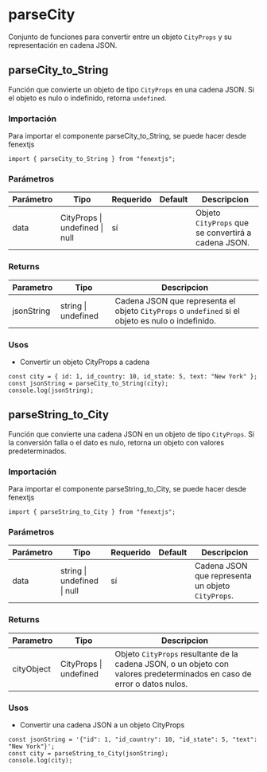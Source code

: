 # parseCity

Conjunto de funciones para convertir entre un objeto `CityProps` y su representación en cadena JSON.

## parseCity_to_String

Función que convierte un objeto de tipo `CityProps` en una cadena JSON. Si el objeto es nulo o indefinido, retorna `undefined`.

### Importación

Para importar el componente parseCity_to_String, se puede hacer desde fenextjs

```tsx copy
import { parseCity_to_String } from "fenextjs";
```

### Parámetros

| Parámetro | Tipo | Requerido | Default | Descripcion |
| --------- | ---- | --------- | ------- | ----------- |
| data | CityProps \| undefined \| null | sí |  | Objeto `CityProps` que se convertirá a cadena JSON. |
### Returns

| Parametro | Tipo | Descripcion |
| --------- | ---- | ----------- |
| jsonString | string \| undefined  | Cadena JSON que representa el objeto `CityProps` o `undefined` si el objeto es nulo o indefinido. |
### Usos

- Convertir un objeto CityProps a cadena

```tsx copy
const city = { id: 1, id_country: 10, id_state: 5, text: "New York" };
const jsonString = parseCity_to_String(city);
console.log(jsonString);
```



## parseString_to_City

Función que convierte una cadena JSON en un objeto de tipo `CityProps`. Si la conversión falla o el dato es nulo, retorna un objeto con valores predeterminados.

### Importación

Para importar el componente parseString_to_City, se puede hacer desde fenextjs

```tsx copy
import { parseString_to_City } from "fenextjs";
```

### Parámetros

| Parámetro | Tipo | Requerido | Default | Descripcion |
| --------- | ---- | --------- | ------- | ----------- |
| data | string \| undefined \| null | sí |  | Cadena JSON que representa un objeto `CityProps`. |
### Returns

| Parametro | Tipo | Descripcion |
| --------- | ---- | ----------- |
| cityObject | CityProps \| undefined  | Objeto `CityProps` resultante de la cadena JSON, o un objeto con valores predeterminados en caso de error o datos nulos. |
### Usos

- Convertir una cadena JSON a un objeto CityProps

```tsx copy
const jsonString = '{"id": 1, "id_country": 10, "id_state": 5, "text": "New York"}';
const city = parseString_to_City(jsonString);
console.log(city);
```



